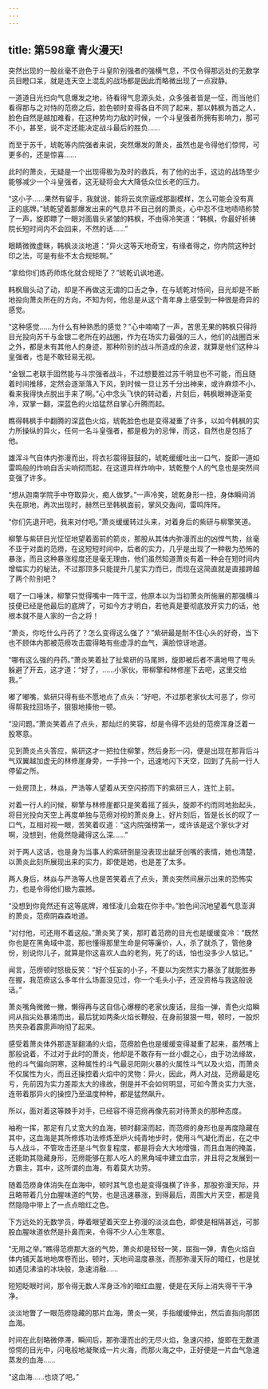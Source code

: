 ```yaml
---
---
---
```

title: 第598章 青火漫天!
---



突然出现的一股丝毫不逊色于斗皇阶别强者的强横气息，不仅令得那远处的无数学员目瞪口呆，就是连天空上混乱的战场都是因此而略微出现了一点寂静。

一道道目光扫向气息爆发之地，待看得气息源头处，众多强者皆是一怔，而当他们看得那与之对恃的范痨之后，脸色顿时变得各自不同了起来，那以韩枫为首之人，脸色自然是越加难看，在这种势均力敌的时候，一个斗皇强者所拥有影响力，那可不小，甚至，说不定还能决定战斗最后的胜负……

而至于苏千，琥乾等内院强者来说，突然爆发的萧炎，虽然也是令得他们惊愕，可更多的，还是惊喜……

此时的萧炎，无疑是一个出现得极为及时的救兵，有了他的出手，这边的战场至少能够减少一个斗皇强者，这无疑将会大大降低众位长老的压力。

“这小子……果然有留手，我就说，能将云岚宗逼成那副模样，怎么可能会没有真正的底牌。”琥乾望着那爆发出来的气息并不自己弱的萧炎，心中忍不住地啧啧称赞了一声，旋即瞟了一眼对面眉头紧皱的韩枫，不由得冷笑道：“韩枫，你最好祈祷院长短时间内不会回来，不然的话……”

眼睛微微虚眯，韩枫淡淡地道：“异火这等天地奇宝，有缘者得之，你内院这种封印之法，可是有些不太合规矩啊。”

“拿给你们炼药师炼化就合规矩了？”琥乾讥讽地道。

韩枫眉头动了动，却是不再做这无谓的口舌之争，在与琥乾对恃间，目光却是不断地投向萧炎所在的方向，不知为何，他总是从这个青年身上感受到一种很是奇异的感觉。

“这种感觉……为什么有种熟悉的感觉？”心中喃喃了一声，苦思无果的韩枫只得将目光投向苏千与金银二老所在的战圈，作为在场实力最强的三人，他们的战圈百米之外，都是未有其他人的身迹，那种阶别的战斗所造成的余波，就算是他们这种斗皇强者，也是不敢轻易无视。

“金银二老联手固然能与斗宗强者战斗，不过想要胜过苏千明显也不可能，而且随着时间推移，定然会逐渐落入下风，到时候一旦让苏千分出神来，或许麻烦不小，看来我得快点脱出手来了啊。”心中念头飞快的转动着，片刻后，韩枫眼神逐渐变冷，双掌一翻，深蓝色的火焰猛然自掌心升腾而起。

瞧得韩枫手中翻腾的深蓝色火焰，琥乾脸色也是变得凝重了许多，以如今韩枫的实力所操纵的异火，任何一名斗皇强者，都是极为的忌惮，而这，自然也是包括了他。

雄浑斗气自体内弥漫而出，将衣衫震得鼓鼓的，琥乾缓缓吐出一口气，旋即一道如雷鸣般的炸响自舌尖响彻而起，在这道异样炸响中，琥乾整个人的气息也是突然间变强了许多。

“想从迦南学院手中夺取异火，痴人做梦。”一声冷笑，琥乾身形一扭，身体瞬间消失在原地，再次出现时，赫然已至韩枫面前，掌风交轰间，雷鸣阵阵。

“你们先退开吧，我来对付吧。”萧炎缓缓转过头来，对着身后的紫研与柳擎笑道。

柳擎与紫研目光怔怔地望着面前的箭炎，那股从其体内弥漫而出的凶悍气势，丝毫不亚于对面的范痨，在这短短时间中，后者的实力，几乎是出现了一种极为恐怖的暴涨，而且这种暴涨程度还是毫无理由，他们虽然知道萧炎有着一种会在短时间内增幅实力的秘法，不过那顶多只能提升几星实力而已，而现在这简直就是直接跨越了两个阶别吧？

咽了一口唾沫，柳擎只觉得嘴中一阵干涩，他原本以为当初萧炎所施展的那强横斗技便已经是他最后的底牌了，可如今方才明白，若他真是要彻底放开实力的话，他根本就不是人家的一合之将！

“萧炎，你吃什么丹药了？怎么变得这么强了？”紫研最是耐不住心头的好奇，当下也不顾体内那被范痨攻击震得略有些虚浮的血气，满脸惊讶地道。

“哪有这么强的丹药。”萧炎笑着扯了扯紫研的马尾辫，旋即被后者不满地甩了甩头躲避了开去，这才道：“好了，……小家伙，带柳擎和林修崖下去吧，这里交给我。”

嘟了嘟嘴，紫研只得有些不愿地点了点头：“好吧，不过那老家伙太可恶了，你可得帮我找回场子，狠狠地揍他一顿。

“没问题。”萧炎笑着点了点头，那灿烂的笑容，却是令得不远处的范痨浑身泛着一股寒意。

见到萧炎点头答应，紫研这才一把拉住柳擎，然后身形一闪，便是出现在那背后斗气双翼越加虚无的林修崖身旁，一手拎一个，迅速地闪下天空，回到了先前一行人停留之所。

一处房顶上，林焱，严浩等人望着从天空闪掠而下的紫研三人，连忙上前。

对着一行人的问候，柳擎与林修崖都只是笑着摇了摇头，旋即不约而同地抬起头，将目光投向天空上再度单独与范痨对视的萧炎身上，好片刻后，皆是长长的叹了一口气，互相对视一眼，苦笑着叹道：“这内院强榜第一，或许该是这个家伙才对啊，没想到，他竟然隐藏得这么深……”

对于两人这话，也是身为当事人的紫研倒是没表现出龇牙创嘴的表情，她也清楚，以萧炎此刻所展现出来的实力，即使是她，也是差了太多。

两人身后，林焱与严浩等人也是苦笑着点了点头，萧炎突然间展示出来的恐怖实力，也是令得他们极为震撼。

“没想到你竟然还有这等底牌，难怪凌儿会栽在你手中。”脸色间沉地望着气息澎湃的萧炎，范痨阴森森地道。

“对付他，可还用不着这般。”萧炎笑了笑，那盯着范痨的目光也是缓缓变冷：“既然你也是在黑角域中混，那也懂得那里生命是何等廉价，人，杀了就杀了，管他身份，别说你儿子，就算是你这喜欢人血的老狗，死了的话，怕也没多少人惦记。”

闻言，范痨顿时怒极反笑：“好个狂妄的小子，不要以为突然实力暴涨了就能胜券在握，我范痨这么多年什么场面没见过，你一个毛头小子，还没资格与我这般说话。”

萧炎嘴角微微一撇，懒得再与这自信心爆棚的老家伙废话，屈指一弹，青色火焰瞬间从指尖处暴涌而出，最后犹如两条火焰长鞭般，在身前狠狠一甩，顿时，一股炽热夹杂着霹雳声响彻了起来。

感受着萧炎体外那逐渐翻涌的火焰，范痨脸色也是缓缓变得凝重了起来，虽然嘴上那般说着，不过对于此时的萧炎，他却是不敢存有一丝小觑之心，由于功法缘故，他的斗气偏向阴寒，这种属性的斗气最忌阳刚火暴的火属性斗气以及火焰，而萧炎不仅属性为火，而且还操控着火焰中的灵物：异火，因此，两人对战，范痨最是吃亏，先前因为实力差距太大的缘故，倒是并不会如何明显，可如今萧炎实力大涨，连带着那异火的操控乃至温度种种，都是猛然飙升。

所以，面对着这等棘手对手，已经容不得范痨再像先前对待萧炎的那种态度。

袖袍一挥，那足有几丈宽大的血海，顿时翻滚而起，而范痨的身形也是再度隐藏在其中，这血海是其所修炼功法修炼至炉火纯青地步时，使用斗气凝化而出，在之中与人战斗，不管攻击还是斗气恢复程度，都是将会大大地增强，而且血海的掩盖，还能助其隐藏身形，范痨能够在那人吃人的黑角域中建立血宗，并且将之发展到一方霸主，其中，这所谓的血海，有着莫大功劳。

随着范痨身体消失在血海中，顿时其气息也是变得强横了许多，那股弥漫天际，并且略带着几分血腥味道的气势，也是迅速暴涨，到得最后，周围大片天空，都是竟然隐隐中带上了一点点暗红之色。

下方远处的无数学员，睁着眼望着天空上弥漫的淡淡血色，即使是相隔甚远，可那股血腥味道依然是扑鼻而来，令得不少人心生寒意。

“无用之举。”瞧得范痨那大涨的气势，萧炎却是轻轻一笑，屈指一弹，青色火焰自体内铺天盖地地席卷而出，顿时，天地间温度暴涨，而那弥漫天际的暗红，也是犹如遇见沸油的冰块般，急速消融……

短短眨眼时间，那令得无数人浑身泛冷的暗红血腥，便是在天际上消失得干干净净。

淡淡地瞥了一眼范痨隐藏的那片血海，萧炎一笑，手指缓缓伸出，然后直指向那团血海。

时间在此刻略微停滞，瞬间后，那弥漫而出的无尽火焰，急速闪掠，旋即在无数道惊愕的目光中，闪电般地凝聚成一片火海，而那火海之中，正好便是一片血气急速蒸发的血海……

“这血海……也烧了吧。”